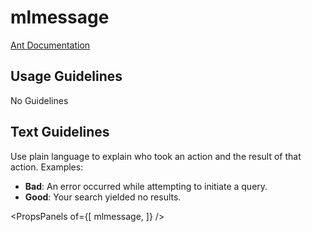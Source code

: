 
# mlmessage

[Ant Documentation](https://3x.ant.design/components/message)

## Usage Guidelines
No Guidelines

## Text Guidelines
Use plain language to explain who took an action and the result of that action. Examples:
* **Bad**: An error occurred while attempting to initiate a query.
* **Good**: Your search yielded no results.


<PropsPanels of={[
  mlmessage,
]} />
